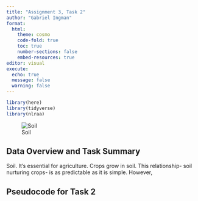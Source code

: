 ```yaml
---
title: "Assignment 3, Task 2"
author: "Gabriel Ingman"
format: 
  html:
    theme: cosmo
    code-fold: true
    toc: true
    number-sections: false
    embed-resources: true
editor: visual
execute:
  echo: true
  message: false
  warning: false
---
```


```r


library(here)
library(tidyverse)
library(nlraa)

```

![Soil](soil.jpg)

## Data Overview and Task Summary

Soil. It's essential for agriculture. Crops grow in soil. This relationship- soil nurturing crops- is as predictable as it is simple. However,

## Pseudocode for Task 2

```r

```
